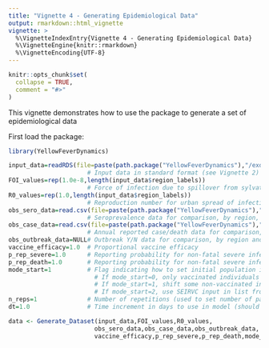 ```yaml
---
title: "Vignette 4 - Generating Epidemiological Data"
output: rmarkdown::html_vignette
vignette: >
  %\VignetteIndexEntry{Vignette 4 - Generating Epidemiological Data}
  %\VignetteEngine{knitr::rmarkdown}
  %\VignetteEncoding{UTF-8}
---
```


```r
knitr::opts_chunk$set(
  collapse = TRUE,
  comment = "#>"
)
```

This vignette demonstrates how to use the package to generate a set of epidemiological data 

First load the package:

```r
library(YellowFeverDynamics)
```

```r
input_data=readRDS(file=paste(path.package("YellowFeverDynamics"),"/exdata/input_data_example.Rds",sep=""))
                      # Input data in standard format (see Vignette 2)
FOI_values=rep(1.0e-8,length(input_data$region_labels))        
                      # Force of infection due to spillover from sylvatic reservoir, by region
R0_values=rep(1.0,length(input_data$region_labels))
                      # Reproduction number for urban spread of infection, by region
obs_sero_data=read.csv(file=paste(path.package("YellowFeverDynamics"),"/exdata/sero_data_example_sparse.csv",sep=""),header=TRUE)    
                      # Seroprevalence data for comparison, by region, year & age group, in format no. samples/no. positives
obs_case_data=read.csv(file=paste(path.package("YellowFeverDynamics"),"/exdata/case_data_example_sparse.csv",sep=""),header=TRUE)    
                      # Annual reported case/death data for comparison, by region and year, in format no. cases/no. deaths
obs_outbreak_data=NULL# Outbreak Y/N data for comparison, by region and year, in format 0 = no outbreaks, 1 = 1 or more outbreak(s)
vaccine_efficacy=1.0  # Proportional vaccine efficacy
p_rep_severe=1.0      # Reporting probability for non-fatal severe infections (required for case or outbreak data)
p_rep_death=1.0       # Reporting probability for non-fatal severe infections (required for case or outbreak data)
mode_start=1          # Flag indicating how to set initial population immunity level in addition to vaccination
                        # If mode_start=0, only vaccinated individuals
                        # If mode_start=1, shift some non-vaccinated individuals into recovered to give herd immunity
                        # If mode_start=2, use SEIRVC input in list from previous run(s)
n_reps=1              # Number of repetitions (used to set number of particles and number of threads)
dt=1.0                # Time increment in days to use in model (should be either 1.0 or 5.0 days
```

```r
data <- Generate_Dataset(input_data,FOI_values,R0_values,
                        obs_sero_data,obs_case_data,obs_outbreak_data,
                        vaccine_efficacy,p_rep_severe,p_rep_death,mode_start,n_reps,dt)
```
